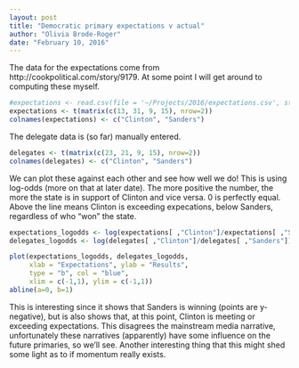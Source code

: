 ```yaml
---
layout: post
title: "Democratic primary expectations v actual"
author: "Olivia Brode-Roger"
date: "February 10, 2016"
---
```


The data for the expectations come from http://cookpolitical.com/story/9179. At some point I will get around to computing these myself.

```r
#expectations <- read.csv(file = '~/Projects/2016/expectations.csv', stringsAsFactors = FALSE)
expectations <- t(matrix(c(13, 31, 9, 15), nrow=2))
colnames(expectations) <- c("Clinton", "Sanders")
```

The delegate data is (so far) manually entered.

```r
delegates <- t(matrix(c(23, 21, 9, 15), nrow=2))
colnames(delegates) <- c("Clinton", "Sanders")
```

We can plot these against each other and see how well we do!
This is using log-odds (more on that at later date).
The more positive the number, the more the state is in support of Clinton and vice versa. 0 is perfectly equal. Above the line means Clinton is exceeding expecations, below Sanders, regardless of who "won" the state.

```r
expectations_logodds <- log(expectations[ ,"Clinton"]/expectations[ ,"Sanders"])
delegates_logodds <- log(delegates[ ,"Clinton"]/delegates[ ,"Sanders"])

plot(expectations_logodds, delegates_logodds,
     xlab = "Expectations", ylab = "Results",
     type = "b", col = "blue",
     xlim = c(-1,1), ylim = c(-1,1))
abline(a=0, b=1)
```

This is interesting since it shows that Sanders is winning (points are y-negative), but is also shows that, at this point, Clinton is meeting or exceeding expectations. This disagrees the mainstream media narrative, unfortunately these narratives (apparently) have some influence on the future primaries, so we'll see.
Another interesting thing that this might shed some light as to if momentum really exists.